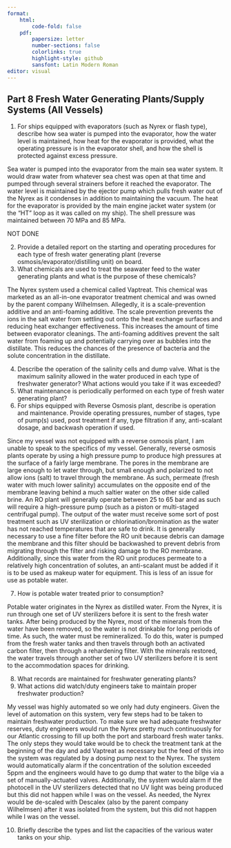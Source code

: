 ```yaml
---
format:
    html: 
        code-fold: false
    pdf:
        papersize: letter
        number-sections: false
        colorlinks: true
        highlight-style: github
        sansfont: Latin Modern Roman
editor: visual
---
```


## Part 8 Fresh Water Generating Plants/Supply Systems (All Vessels)

1.	For ships equipped with evaporators (such as Nyrex or flash type), describe how sea water is pumped into the evaporator, how the water level is maintained, how heat for the evaporator is provided, what the operating pressure is in the evaporator shell, and how the shell is protected against excess pressure.

Sea water is pumped into the evaporator from the main sea water system. It would draw water from whatever sea chest was open at that time and pumped through several strainers before it reached the evaporator. The water level is maintained by the ejector pump which pulls fresh water out of the Nyrex as it condenses in addition to maintaining the vacuum. The heat for the evaporator is provided by the main engine jacket water system (or the "HT" loop as it was called on my ship). The shell pressure was maintained between 70 MPa and 85 MPa.

NOT DONE

2.	Provide a detailed report on the starting and operating procedures for each type of fresh water generating plant (reverse osmosis/evaporator/distilling unit) on board.
3.	What chemicals are used to treat the seawater feed to the water generating plants and what is the purpose of these chemicals?

The Nyrex system used a chemical called Vaptreat. This chemical was marketed as an all-in-one evaporator treatment chemical and was owned by the parent company Wilhelmsen. Allegedly, it is a scale-prevention additive and an anti-foaming additive. The scale prevention prevents the ions in the salt water from settling out onto the heat exchange surfaces and reducing heat exchanger effectiveness. This increases the amount of time between evaporator cleanings. The anti-foaming additives prevent the salt water from foaming up and potentially carrying over as bubbles into the distillate. This reduces the chances of the presence of bacteria and the solute concentration in the distillate. 

4.	Describe the operation of the salinity cells and dump valve. What is the maximum salinity allowed in the water produced in each type of freshwater generator? What actions would you take if it was exceeded?
5.	What maintenance is periodically performed on each type of fresh water generating plant?
6.	For ships equipped with Reverse Osmosis plant, describe is operation and maintenance. Provide operating pressures, number of stages, type of pump(s) used, post treatment if any, type filtration if any, anti-scalant dosage, and backwash operation if used.

Since my vessel was not equipped with a reverse osmosis plant, I am unable to speak to the specifics of my vessel. Generally, reverse osmosis plants operate by using a high pressure pump to produce high pressures at the surface of a fairly large membrane. The pores in the membrane are large enough to let water through, but small enough and polarized to not allow ions (salt) to travel through the membrane. As such, permeate (fresh water with much lower salinity) accumulates on the opposite end of the membrane leaving behind a much saltier water on the other side called brine. An RO plant will generally operate between 25 to 65 bar and as such will require a high-pressure pump (such as a piston or multi-staged centrifugal pump). The output of the water must receive some sort of post treatment such as UV sterilization or chlorination/bromination as the water has not reached temperatures that are safe to drink. It is generally necessary to use a fine filter before the RO unit because debris can damage the membrane and this filter should be backwashed to prevent debris from migrating through the filter and risking damage to the RO membrane. Additionally, since this water from the RO unit produces permeate to a relatively high concentration of solutes, an anti-scalant must be added if it is to be used as makeup water for equipment. This is less of an issue for use as potable water.

7.	How is potable water treated prior to consumption?

Potable water originates in the Nyrex as distilled water. From the Nyrex, it is run through one set of UV sterilizers before it is sent to the fresh water tanks. After being produced by the Nyrex, most of the minerals from the water have been removed, so the water is not drinkable for long periods of time. As such, the water must be remineralized. To do this, water is pumped from the fresh water tanks and then travels through both an activated carbon filter, then through a rehardening filter. With the minerals restored, the water travels through another set of two UV sterilizers before it is sent to the accommodation spaces for drinking.

8.	What records are maintained for freshwater generating plants?
9.	What actions did watch/duty engineers take to maintain proper freshwater production?

My vessel was highly automated so we only had duty engineers. Given the level of automation on this system, very few steps had to be taken to maintain freshwater production. To make sure we had adequate freshwater reserves, duty engineers would run the Nyrex pretty much continuously for our Atlantic crossing to fill up both the port and starboard fresh water tanks. The only steps they would take would be to check the treatment tank at the beginning of the day and add Vaptreat as necessary but the feed of this into the system was regulated by a dosing pump next to the Nyrex. The system would automatically alarm if the concentration of the solution exceeded 5ppm and the engineers would have to go dump that water to the bilge via a set of manually-actuated valves. Additionally, the system would alarm if the photocell in the UV sterilizers detected that no UV light was being produced but this did not happen while I was on the vessel. As needed, the Nyrex would be de-scaled with Descalex (also by the parent company Wilhelmsen) after it was isolated from the system, but this did not happen while I was on the vessel.

10.	Briefly describe the types and list the capacities of the various water tanks on your ship.


